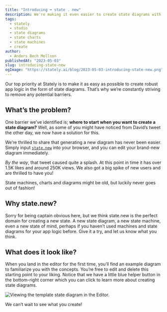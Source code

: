 ```yaml
---
title: "Introducing ➡️ state . new"
description: We're making it even easier to create state diagrams with our new domain state.new.
tags:
  - stately
  - studio
  - state diagrams
  - state charts
  - state machines
  - create
author:
  - Anders Bech Mellson
publishedAt: "2023-05-03"
slug: introducing-state-new
ogImage: "https://stately.ai/blog/2023-05-03-introducing-state-new.png"
---
```


Our top priority at Stately is to make it as easy as possible to create robust app logic in the form of state diagrams. That’s why we’re constantly striving to remove any potential barriers.

## What’s the problem?

One barrier we’ve identified is; **where to start when you want to create a state diagram?** Well, as some of you might have noticed from David’s tweet the other day, we now have a solution for this.

We’re thrilled to share that generating a new diagram has never been easier. Simply input [`state.new`](https://state.new) into your browser, and you can edit your brand-new diagram immediately.

<Tweet id="1652038443105394694" />

_By the way_, that tweet caused quite a splash. At this point in time it has over 1.5K likes and around 250K views. We also got a big spike of new users and are thrilled to have you!

State machines, charts and diagrams might be old, but luckily never goes out of fashion!

## Why state.new?

Sorry for being captain obvious here, but we think state.new is the perfect domain for creating a new state. A new state diagram, a new state machine, even a new state of mind, perhaps if you haven’t used machines and state diagrams for your app logic before. Give it a try, and let us know what you think.

## What does it look like?

When you land in the editor for the first time, you’ll find an example diagram to familiarize you with the concepts. You’re free to edit and delete this starting point to your liking. Notice that we have a little blue helper button in the bottom-right corner which you can click to learn more about creating state diagrams.

![Viewing the template state diagram in the Editor.](./images/state.new-starter-diagram.png)

We can’t wait to see what you create!
